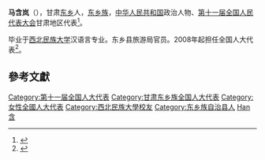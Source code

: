 '''马含岚'''（{{bd|1982年||catIdx=Ma馬}}），甘肃[[东乡|东乡]]人，[[东乡族|东乡族]]，[[中华人民共和国|中华人民共和国]]政治人物、[[第十一届全国人民代表大会|第十一届全国人民代表大会]]甘肃地区代表<ref>{{cite web|author=新华网|title=第十一届全国人大代表|url=http://news.xinhuanet.com/ziliao/2008-03/03/content_7708230.htm?node=36628|publisher=新华网|accessdate=2014-01-07|archive-date=2014-01-10|archive-url=https://web.archive.org/web/20140110211415/http://news.xinhuanet.com/ziliao/2008-03/03/content_7708230.htm?node=36628|dead-url=no}}</ref>。

毕业于[[西北民族大学|西北民族大学]]汉语言专业。东乡县旅游局官员。2008年起担任全国人大代表<ref>{{cite news|title=全国人大代表信息-马含岚|url= http://210.82.31.1:8084/delegate/viewDelegate.action?dbid=112514|accessdate=2013-04-05|newspaper=全国人大网|archive-url=https://web.archive.org/web/20140527232419/http://www.npc.gov.cn/delegate/viewDelegate.action?dbid=112514|archive-date=2014-05-27|dead-url=yes}}</ref>。

==參考文獻==
{{reflist}}

{{DEFAULTSORT:Ma馬}}
[[Category:第十一届全国人大代表|Category:第十一届全国人大代表]]
[[Category:甘肃东乡族全国人大代表|Category:甘肃东乡族全国人大代表]]
[[Category:女性全國人大代表|Category:女性全國人大代表]]
[[Category:西北民族大學校友|Category:西北民族大學校友]]
[[Category:东乡族自治县人|Category:东乡族自治县人]]
[[Category:马姓|Han含]]